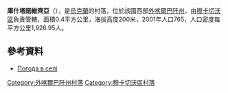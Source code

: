 {{coord|48|26|54|N|22|47|22|E|scale:100000|display=title}}

'''庫什塔諾維齊亞'''（{{lang-uk|Куштановиця}}），是[[烏克蘭|烏克蘭]]的村落，位於該國西部[[外喀爾巴阡州|外喀爾巴阡州]]，由[[穆卡切沃區|穆卡切沃區]]負責管轄，面積0.4平方公里，海拔高度200米，2001年人口765，人口密度每平方公里1,926.95人。

==參考資料==
*[http://weather.in.ua/ua/zakarpatskaja/12957 Погода в селі ] {{Wayback|url=http://weather.in.ua/ua/zakarpatskaja/12957 |date=20080305013312 }}

{{DEFAULTSORT:Куштановиця}}

[[Category:外喀爾巴阡州村落|Category:外喀爾巴阡州村落]]
[[Category:穆卡切沃區村落|Category:穆卡切沃區村落]]


{{Zakarpattia-geo-stub}}